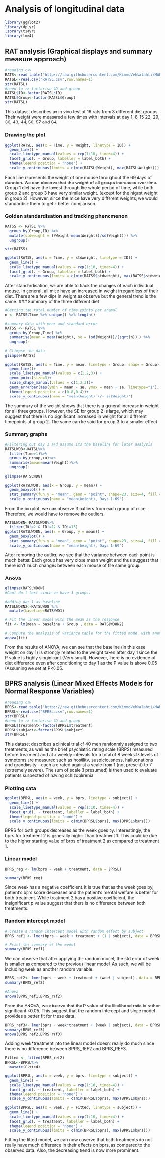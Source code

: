 # Analysis of longitudinal data

```r
library(ggplot2)
library(dplyr)
library(tidyr)
library(lme4)
```

## RAT analysis (Graphical displays and summary measure approach)
```r
#reading csv
RATS<-read.table("https://raw.githubusercontent.com/KimmoVehkalahti/MABS/master/Examples/data/rats.txt",sep="",header=T)
RATSL<-read.csv("RATSL.csv",row.names=1)
str(RATSL)
#need to re factorise ID and group
RATSL$ID<-factor(RATSL$ID)
RATSL$Group<-factor(RATSL$Group)
str(RATSL)
```

This dataset describes an in vivo test of 16 rats from 3 different diet groups. Their weight were measured a few times with intervals at day 1, 8, 15
22, 29, 36, 43, 44, 50, 57 and 64.  

### Drawing the plot
```r
ggplot(RATSL, aes(x = Time, y = Weight, linetype = ID)) +
  geom_line() +
  scale_linetype_manual(values = rep(1:10, times=4)) +
  facet_grid(. ~ Group, labeller = label_both) +
  theme(legend.position = "none") + 
  scale_y_continuous(limits = c(min(RATSL$Weight), max(RATSL$Weight)))
```

Each line represents the weight of one mouse throughout the 69 days of duration. We can observe that the weight of all groups increases over time. Group 1 diet have the lowest through the whole period of time, while both group 2 and group 3 have very similar weight. (except for the higest weight in group 2). However, since the mice have very different weights, we would standardise them to get a better comparison. 

### Golden standardisation and tracking phenomenon
```r
RATSS <- RATSL %>%
  group_by(Group,ID) %>%
  mutate(stdweight = ((Weight-mean(Weight))/sd(Weight))) %>%
  ungroup()

str(RATSS)

ggplot(RATSS, aes(x = Time, y = stdweight, linetype = ID)) +
  geom_line() +
  scale_linetype_manual(values = rep(1:10, times=4)) +
  facet_grid(. ~ Group, labeller = label_both) +
  scale_y_continuous(limits = c(min(RATSS$stdweight), max(RATSS$stdweight)))
```

After standardisation, we are able to track the changes of each individual mouse. In general, all mice have an increased in weight irregardless of their diet. There are a few dips in weight as observe but the general trend is the same. 
### Summary of the three different diet
```r
#Getting the total number of time points per animal
n <- RATSS$Time %>% unique() %>% length()

#summary data with mean and standard error
RATSS <- RATSL %>%
  group_by(Group,Time) %>%
  summarise(mean = mean(Weight), se = (sd(Weight))/(sqrt(n)) ) %>%
  ungroup()

# Glimpse the data
glimpse(RATSS)

ggplot(RATSS, aes(x = Time, y = mean, linetype = Group, shape = Group)) +
  geom_line()+
  scale_linetype_manual(values = c(1,2,3)) +
  geom_point(size=3)+
  scale_shape_manual(values = c(1,2,3))+
  geom_errorbar(aes(ymin = mean - se, ymax = mean + se, linetype="1"), width=0.3)+
  theme(legend.position = c(0.8,0.4))+
  scale_y_continuous(name = "mean(Weight) +/- se(Weight)")
```

The summary of the weight shows that there is a general increase in weight for all three groups. However, the SE for group 2 is large, which may suggest that there is no significant increased in weight for all different timepoints of group 2. The same can be said for group 3 to a smaller effect. 

### Summary graphs
```r
#Filtering out day 1 and assume its the baseline for later analysis
RATSLWD8<-RATSL%>%
  filter(Time>1)%>%
  group_by(Group,ID)%>%
  summarise(mean=mean(Weight))%>%
  ungroup()
  
glimpse(RATSLWD8)

ggplot(RATSLWD8, aes(x = Group, y = mean)) +
  geom_boxplot() +
  stat_summary(fun.y = "mean", geom = "point", shape=23, size=4, fill = "white") +
  scale_y_continuous(name = "mean(Weight), Days 1-69")
```

From the boxplot, we can observe 3 outliers from each group of mice. Therefore, we would have to remove the outliers. 

```r
RATSLWD8N<-RATSLWD8%>%
  filter(ID!=2 & ID!=12 & ID!=13)
ggplot(RATSLWD8N, aes(x = Group, y = mean)) +
  geom_boxplot() +
  stat_summary(fun.y = "mean", geom = "point", shape=23, size=4, fill = "white") +
  scale_y_continuous(name = "mean(Weight), Days 1-69")
```

After removing the outlier, we see that the variance between each point is much better. Each group has very close mean weight and thus suggest that there isn't much changes between each mouse of the same group. 

### Anova
```r
glimpse(RATSLWD8N)
#Cant do t-test since we have 3 groups. 

#adding day 1 as baseline
RATSLWD8N2<-RATSLWD8 %>%
  mutate(baseline=RATS$WD1) 

# Fit the linear model with the mean as the response 
fit <- lm(mean ~ baseline + Group , data = RATSLWD8N2)

# Compute the analysis of variance table for the fitted model with anova()
anova(fit)

```
From the results of ANOVA, we can see that the baseline (in this case weight on day 1) is strongly related to the weight taken after day 1 since the P value is highly singinicant (Very small). However, there is no evidence of diet difference even after conditioning to day 1 as the P value is above 0.05 (Assuming we set at P<0.05.

## BPRS analysis (Linear Mixed Effects Models for Normal Response Variables)
```r
#reading csv
BPRS<-read.table("https://raw.githubusercontent.com/KimmoVehkalahti/MABS/master/Examples/data/BPRS.txt",sep='',header=T)
BPRSL<-read.csv("BPRSL.csv",row.names=1)
str(BPRSL)
#need to re factorise ID and group
BPRSL$treatment<-factor(BPRSL$treatment)
BPRSL$subject<-factor(BPRSL$subject)
str(BPRSL)
```
This dataset describes a clinical trial of 40 men randonmly assigned to two treatments, as well as the brief psychiatric rating scale (BRPS) measured before treatment and at a weekly intervals for a total of 8 weeks.18 levels of symptoms are measured such as hostility, suspiciousness, hallucinations and grandiosity - each are rated against a scale from 1 (not present) to 7 (extremely severe). The sum of scale (I presumed) is then used to evaluate patients suspected of having schizophrenia

### Plotting data
```r
ggplot(BPRSL, aes(x = week, y = bprs, linetype = subject)) +
  geom_line() +
  scale_linetype_manual(values = rep(1:10, times=4)) +
  facet_grid(. ~ treatment, labeller = label_both) +
  theme(legend.position = "none") + 
  scale_y_continuous(limits = c(min(BPRSL$bprs), max(BPRSL$bprs)))
```

BPRS for both groups decreases as the week goes by. Interestingly, the bprs for treatment 2 is generally higher than treatment 1. This could be due to the higher starting value of brps of treatment 2 as compared to treatment 1. 

### Linear model
```r
BPRS_reg <- lm(bprs ~ week + treatment, data = BPRSL)

summary(BPRS_reg)
```

Since week has a negative coefficient, it is true that as the week goes by, patient's bprs score decreases and the patient's mental welfare is better for both treatment. While treatment 2 has a positive coefficient, the insignificant p value suggest that there is no difference between both treatments. 

### Random intercept model 
```r
# Create a random intercept model with random effect by subject
BPRS_ref1 <- lmer(bprs ~ week + treatment + (1 | subject), data = BPRSL, REML = FALSE)

# Print the summary of the model
summary(BPRS_ref1)
```

We can observe that after applying the random model, the std error of week is smaller as compared to the previous linear model. As such, we will be including week as another random variable.
```r
BPRS_ref2<- lmer(bprs ~ week + treatment + (week | subject), data = BPRSL, REML = FALSE)
summary(BPRS_ref2)

#Anova
anova(BPRS_ref1,BPRS_ref2)
```

From the ANOVA, we observe that the P value of the likelihood ratio is rather significant <0.05. This suggest that the random intercept and slope model provides a better fit for these data.  

```r
BPRS_ref3<- lmer(bprs ~ week*treatment + (week | subject), data = BPRSL, REML = FALSE)
summary(BPRS_ref3)
anova(BPRS_ref2,BPRS_ref3)
```
Adding week*treatment into the linear model doesnt really do much since there is no difference between BPRS_REF2 and BPRS_REF3. 

```r
Fitted <- fitted(BPRS_ref2)
BPRSL<-BPRSL%>%
  mutate(Fitted)

ggplot(BPRSL, aes(x = week, y = bprs, linetype = subject)) +
  geom_line() +
  scale_linetype_manual(values = rep(1:10, times=4)) +
  facet_grid(. ~ treatment, labeller = label_both) +
  theme(legend.position = "none") + 
  scale_y_continuous(limits = c(min(BPRSL$bprs), max(BPRSL$bprs)))

ggplot(BPRSL, aes(x = week, y = Fitted, linetype = subject)) +
  geom_line() +
  scale_linetype_manual(values = rep(1:10, times=4)) +
  facet_grid(. ~ treatment, labeller = label_both) +
  theme(legend.position = "none") + 
  scale_y_continuous(limits = c(min(BPRSL$bprs), max(BPRSL$bprs)))


```

Fitting the fitted model, we can now observe that both treatments do not really have much difference in their effects on bprs, as compared to the observed data. Also, the decreasing trend is now more prominent. 


